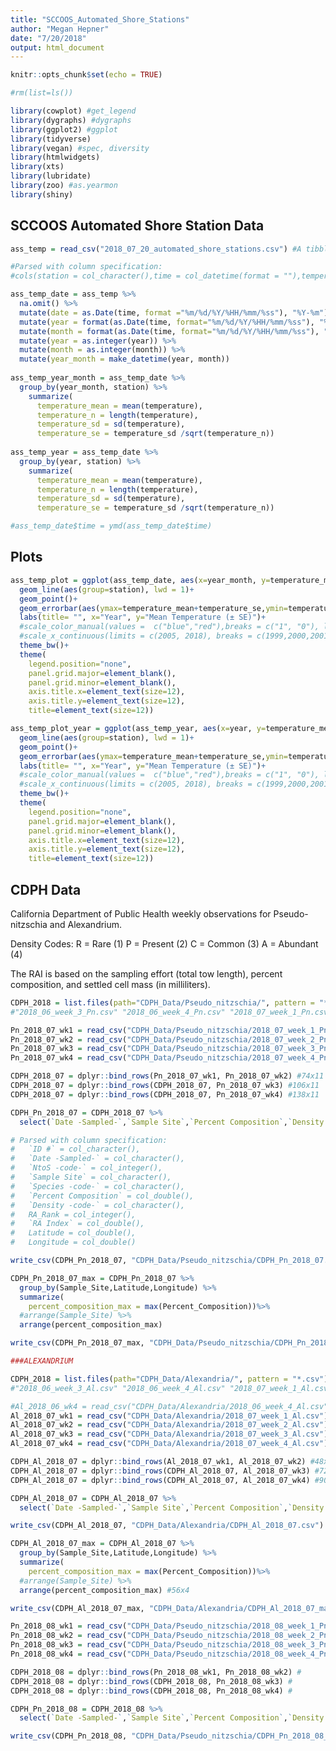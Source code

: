 ```yaml
---
title: "SCCOOS_Automated_Shore_Stations"
author: "Megan Hepner"
date: "7/20/2018"
output: html_document
---
```


```r
knitr::opts_chunk$set(echo = TRUE)

#rm(list=ls()) 

library(cowplot) #get_legend 
library(dygraphs) #dygraphs 
library(ggplot2) #ggplot
library(tidyverse)
library(vegan) #spec, diversity
library(htmlwidgets)
library(xts)
library(lubridate) 
library(zoo) #as.yearmon
library(shiny)

```

## SCCOOS Automated Shore Station Data 

```r

ass_temp = read_csv("2018_07_20_automated_shore_stations.csv") #A tibble: 86,384 x 3

#Parsed with column specification:
#cols(station = col_character(),time = col_datetime(format = ""),temperature = col_double())

ass_temp_date = ass_temp %>%  
  na.omit() %>% 
  mutate(date = as.Date(time, format ="%m/%d/%Y/%HH/%mm/%ss"), "%Y-%m") %>%
  mutate(year = format(as.Date(time, format="%m/%d/%Y/%HH/%mm/%ss"), "%Y")) %>% 
  mutate(month = format(as.Date(time, format="%m/%d/%Y/%HH/%mm/%ss"), "%m")) %>% 
  mutate(year = as.integer(year)) %>%
  mutate(month = as.integer(month)) %>%
  mutate(year_month = make_datetime(year, month)) 
  
ass_temp_year_month = ass_temp_date %>%
  group_by(year_month, station) %>% 
    summarize(
      temperature_mean = mean(temperature),
      temperature_n = length(temperature),
      temperature_sd = sd(temperature),
      temperature_se = temperature_sd /sqrt(temperature_n)) 
  
ass_temp_year = ass_temp_date %>% 
  group_by(year, station) %>% 
    summarize(
      temperature_mean = mean(temperature),
      temperature_n = length(temperature),
      temperature_sd = sd(temperature),
      temperature_se = temperature_sd /sqrt(temperature_n)) 

#ass_temp_date$time = ymd(ass_temp_date$time)  
```

##  Plots

```r

ass_temp_plot = ggplot(ass_temp_date, aes(x=year_month, y=temperature_mean, color=station, group=station))+
  geom_line(aes(group=station), lwd = 1)+
  geom_point()+
  geom_errorbar(aes(ymax=temperature_mean+temperature_se,ymin=temperature_mean-temperature_se),width=0.1)+
  labs(title= "", x="Year", y="Mean Temperature (± SE)")+
  #scale_color_manual(values =  c("blue","red"),breaks = c("1", "0"), labels=c("Protected","Not Protected"))+
  #scale_x_continuous(limits = c(2005, 2018), breaks = c(1999,2000,2001,2002, 2003,2004,2005, 2006, 2007,2008, 2009,2010,2011, 2012,2013, 2014,2015, 2016), labels=c("","2000","","2002","","2004","","2006","","2008","","2010","","2012","","2014","","2016"))+
  theme_bw()+
  theme(
    legend.position="none",
    panel.grid.major=element_blank(),
    panel.grid.minor=element_blank(),
    axis.title.x=element_text(size=12),
    axis.title.y=element_text(size=12),
    title=element_text(size=12))

ass_temp_plot_year = ggplot(ass_temp_year, aes(x=year, y=temperature_mean, color=station, group=station))+
  geom_line(aes(group=station), lwd = 1)+
  geom_point()+
  geom_errorbar(aes(ymax=temperature_mean+temperature_se,ymin=temperature_mean-temperature_se),width=0.1)+
  labs(title= "", x="Year", y="Mean Temperature (± SE)")+
  #scale_color_manual(values =  c("blue","red"),breaks = c("1", "0"), labels=c("Protected","Not Protected"))+
  #scale_x_continuous(limits = c(2005, 2018), breaks = c(1999,2000,2001,2002, 2003,2004,2005, 2006, 2007,2008, 2009,2010,2011, 2012,2013, 2014,2015, 2016), labels=c("","2000","","2002","","2004","","2006","","2008","","2010","","2012","","2014","","2016"))+
  theme_bw()+
  theme(
    legend.position="none",
    panel.grid.major=element_blank(),
    panel.grid.minor=element_blank(),
    axis.title.x=element_text(size=12),
    axis.title.y=element_text(size=12),
    title=element_text(size=12))

```

## CDPH Data

California Department of Public Health weekly observations for Pseudo-nitzschia and Alexandrium. 

Density Codes:
R = Rare (1)
P = Present (2)
C = Common (3)
A = Abundant (4)

The RAI is based on the sampling effort (total tow length), percent composition, and settled cell mass (in milliliters).

```r

CDPH_2018 = list.files(path="CDPH_Data/Pseudo_nitzschia/", pattern = "*.csv")
#"2018_06_week_3_Pn.csv" "2018_06_week_4_Pn.csv" "2018_07_week_1_Pn.csv" "2018_07_week_2_Pn.csv" "2018_07_week_3_Pn.csv"

Pn_2018_07_wk1 = read_csv("CDPH_Data/Pseudo_nitzschia/2018_07_week_1_Pn.csv") #36x11 
Pn_2018_07_wk2 = read_csv("CDPH_Data/Pseudo_nitzschia/2018_07_week_2_Pn.csv") #38x11
Pn_2018_07_wk3 = read_csv("CDPH_Data/Pseudo_nitzschia/2018_07_week_3_Pn.csv") #32x11
Pn_2018_07_wk4 = read_csv("CDPH_Data/Pseudo_nitzschia/2018_07_week_4_Pn.csv") #32x11

CDPH_2018_07 = dplyr::bind_rows(Pn_2018_07_wk1, Pn_2018_07_wk2) #74x11
CDPH_2018_07 = dplyr::bind_rows(CDPH_2018_07, Pn_2018_07_wk3) #106x11
CDPH_2018_07 = dplyr::bind_rows(CDPH_2018_07, Pn_2018_07_wk4) #138x11

CDPH_Pn_2018_07 = CDPH_2018_07 %>%
  select(`Date -Sampled-`,`Sample Site`,`Percent Composition`,`Density -code-`,`RA Index`,Latitude,Longitude)

# Parsed with column specification:
#   `ID #` = col_character(),
#   `Date -Sampled-` = col_character(),
#   `NtoS -code-` = col_integer(),
#   `Sample Site` = col_character(),
#   `Species -code-` = col_character(),
#   `Percent Composition` = col_double(),
#   `Density -code-` = col_character(),
#   RA_Rank = col_integer(),
#   `RA Index` = col_double(),
#   Latitude = col_double(),
#   Longitude = col_double()

write_csv(CDPH_Pn_2018_07, "CDPH_Data/Pseudo_nitzschia/CDPH_Pn_2018_07.csv")

CDPH_Pn_2018_07_max = CDPH_Pn_2018_07 %>%
  group_by(Sample_Site,Latitude,Longitude) %>%
  summarize(
    percent_composition_max = max(Percent_Composition))%>%
  #arrange(Sample_Site) %>%
  arrange(percent_composition_max)

write_csv(CDPH_Pn_2018_07_max, "CDPH_Data/Pseudo_nitzschia/CDPH_Pn_2018_07_max.csv")

###ALEXANDRIUM 

CDPH_2018 = list.files(path="CDPH_Data/Alexandria/", pattern = "*.csv")
#"2018_06_week_3_Al.csv" "2018_06_week_4_Al.csv" "2018_07_week_1_Al.csv" "2018_07_week_2_Al.csv" "2018_07_week_3_Al.csv"

#Al_2018_06_wk4 = read_csv("CDPH_Data/Alexandria/2018_06_week_4_Al.csv")
Al_2018_07_wk1 = read_csv("CDPH_Data/Alexandria/2018_07_week_1_Al.csv") #26x11 
Al_2018_07_wk2 = read_csv("CDPH_Data/Alexandria/2018_07_week_2_Al.csv") #22x11
Al_2018_07_wk3 = read_csv("CDPH_Data/Alexandria/2018_07_week_3_Al.csv") #24x11
Al_2018_07_wk4 = read_csv("CDPH_Data/Alexandria/2018_07_week_4_Al.csv") #18x11

CDPH_Al_2018_07 = dplyr::bind_rows(Al_2018_07_wk1, Al_2018_07_wk2) #48x11 
CDPH_Al_2018_07 = dplyr::bind_rows(CDPH_Al_2018_07, Al_2018_07_wk3) #72x11
CDPH_Al_2018_07 = dplyr::bind_rows(CDPH_Al_2018_07, Al_2018_07_wk4) #90x11 

CDPH_Al_2018_07 = CDPH_Al_2018_07 %>%
  select(`Date -Sampled-`,`Sample Site`,`Percent Composition`,`Density -code-`,`RA Index`,Latitude,Longitude)

write_csv(CDPH_Al_2018_07, "CDPH_Data/Alexandria/CDPH_Al_2018_07.csv")

CDPH_Al_2018_07_max = CDPH_Al_2018_07 %>%
  group_by(Sample_Site,Latitude,Longitude) %>%
  summarize(
    percent_composition_max = max(Percent_Composition))%>%
  #arrange(Sample_Site) %>%
  arrange(percent_composition_max) #56x4 

write_csv(CDPH_Al_2018_07_max, "CDPH_Data/Alexandria/CDPH_Al_2018_07_max.csv")

```

```r

Pn_2018_08_wk1 = read_csv("CDPH_Data/Pseudo_nitzschia/2018_08_week_1_Pn.csv") #29x11 
Pn_2018_08_wk2 = read_csv("CDPH_Data/Pseudo_nitzschia/2018_08_week_2_Pn.csv") #
Pn_2018_08_wk3 = read_csv("CDPH_Data/Pseudo_nitzschia/2018_08_week_3_Pn.csv") #
Pn_2018_08_wk4 = read_csv("CDPH_Data/Pseudo_nitzschia/2018_08_week_4_Pn.csv") #

CDPH_2018_08 = dplyr::bind_rows(Pn_2018_08_wk1, Pn_2018_08_wk2) #
CDPH_2018_08 = dplyr::bind_rows(CDPH_2018_08, Pn_2018_08_wk3) #
CDPH_2018_08 = dplyr::bind_rows(CDPH_2018_08, Pn_2018_08_wk4) #

CDPH_Pn_2018_08 = CDPH_2018_08 %>%
  select(`Date -Sampled-`,`Sample Site`,`Percent Composition`,`Density -code-`,`RA Index`,Latitude,Longitude)

write_csv(CDPH_Pn_2018_08, "CDPH_Data/Pseudo_nitzschia/CDPH_Pn_2018_08_wk_1-4.csv")

```